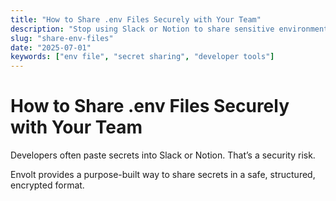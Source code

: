 ```yaml
---
title: "How to Share .env Files Securely with Your Team"
description: "Stop using Slack or Notion to share sensitive environment variables. Use Envolt instead."
slug: "share-env-files"
date: "2025-07-01"
keywords: ["env file", "secret sharing", "developer tools"]
---
```


# How to Share .env Files Securely with Your Team

Developers often paste secrets into Slack or Notion. That’s a security risk.

Envolt provides a purpose-built way to share secrets in a safe, structured, encrypted format.

<CTA />
